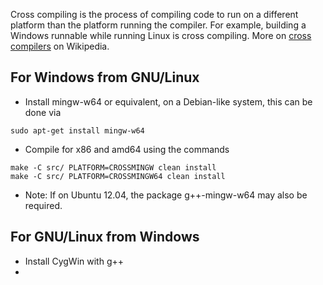 Cross compiling is the process of compiling code to run on a different platform than the platform running the compiler. For example, building a Windows runnable while running Linux is cross compiling. More on [http://en.wikipedia.org/wiki/Cross_compiler cross compilers] on Wikipedia.


== For Windows from GNU/Linux ==
* Install mingw-w64 or equivalent, on a Debian-like system, this can be done via
 sudo apt-get install mingw-w64
* Compile for x86 and amd64 using the commands
 make -C src/ PLATFORM=CROSSMINGW clean install
 make -C src/ PLATFORM=CROSSMINGW64 clean install

* Note: If on Ubuntu 12.04, the package g++-mingw-w64 may also be required.


== For GNU/Linux from Windows ==
* Install CygWin with g++
*